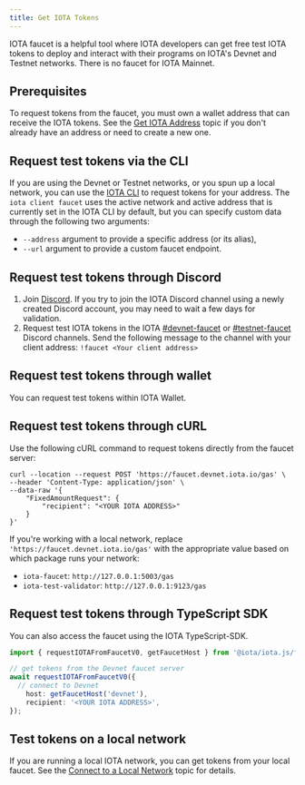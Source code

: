 ```yaml
---
title: Get IOTA Tokens
---
```


IOTA faucet is a helpful tool where IOTA developers can get free test IOTA tokens to deploy and interact with their programs on IOTA's Devnet and Testnet networks. There is no faucet for IOTA Mainnet.

## Prerequisites

To request tokens from the faucet, you must own a wallet address that can receive the IOTA tokens. See the [Get IOTA Address](get-address.mdx) topic if you don't already have an address or need to create a new one.

## Request test tokens via the CLI 
If you are using the Devnet or Testnet networks, or you spun up a local network, you can use the [IOTA CLI](../../references/cli/client.mdx) to request tokens for your address. The `iota client faucet` uses the active network and active address that is currently set in the IOTA CLI by default, but you can specify custom data through the following two arguments:
- `--address` argument to provide a specific address (or its alias),
- `--url` argument to provide a custom faucet endpoint.

## Request test tokens through Discord

1. Join [Discord](https://discord.gg/iota).
   If you try to join the IOTA Discord channel using a newly created Discord account, you may need to wait a few days for validation.
1. Request test IOTA tokens in the IOTA [#devnet-faucet](https://discord.com/channels/916379725201563759/971488439931392130) or [#testnet-faucet](https://discord.com/channels/916379725201563759/1037811694564560966) Discord channels. Send the following message to the channel with your client address:
   `!faucet <Your client address>`

## Request test tokens through wallet

You can request test tokens within IOTA Wallet.

## Request test tokens through cURL

Use the following cURL command to request tokens directly from the faucet server:

```
curl --location --request POST 'https://faucet.devnet.iota.io/gas' \
--header 'Content-Type: application/json' \
--data-raw '{
    "FixedAmountRequest": {
        "recipient": "<YOUR IOTA ADDRESS>"
    }
}'
```

If you're working with a local network, replace `'https://faucet.devnet.iota.io/gas'` with the appropriate value based on which package runs your network:

- `iota-faucet`: `http://127.0.0.1:5003/gas`
- `iota-test-validator`: `http://127.0.0.1:9123/gas`

## Request test tokens through TypeScript SDK

You can also access the faucet using the IOTA TypeScript-SDK.

```typescript
import { requestIOTAFromFaucetV0, getFaucetHost } from '@iota/iota.js/faucet';

// get tokens from the Devnet faucet server
await requestIOTAFromFaucetV0({
  // connect to Devnet
	host: getFaucetHost('devnet'),
	recipient: '<YOUR IOTA ADDRESS>',
});
```

## Test tokens on a local network

If you are running a local IOTA network, you can get tokens from your local faucet. See the [Connect to a Local Network](local-network.mdx#use-the-local-faucet) topic for details.
